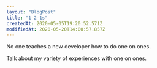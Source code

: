 ```yaml
---
layout: "BlogPost"
title: "1-2-1s"
createdAt: 2020-05-05T19:20:52.571Z
modifiedAt: 2020-05-20T14:00:57.857Z
---
```


No one teaches a new developer how to do one on ones.

Talk about my variety of experiences with one on ones.
